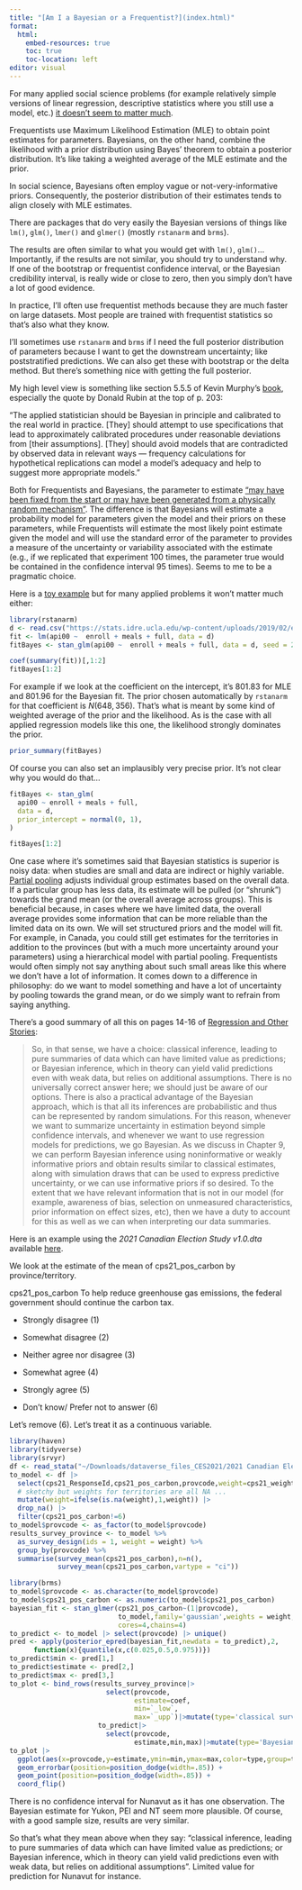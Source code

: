 ```yaml
---
title: "[Am I a Bayesian or a Frequentist?](index.html)"
format:
  html:
    embed-resources: true
    toc: true
    toc-location: left
editor: visual
---
```


For many applied social science problems (for example relatively simple versions of linear regression, descriptive statistics where you still use a model, etc.) [it doesn't seem to matter much](https://online.ucpress.edu/collabra/article/4/1/31/112994/Credible-Confidence-A-Pragmatic-View-on-the).

Frequentists use Maximum Likelihood Estimation (MLE) to obtain point estimates for parameters. Bayesians, on the other hand, combine the likelihood with a prior distribution using Bayes' theorem to obtain a posterior distribution. It's like taking a weighted average of the MLE estimate and the prior.

In social science, Bayesians often employ vague or not-very-informative priors. Consequently, the posterior distribution of their estimates tends to align closely with MLE estimates.

There are packages that do very easily the Bayesian versions of things like `lm()`, `glm()`, `lmer()` and `glmer()` (mostly `rstanarm` and `brms`).

The results are often similar to what you would get with `lm()`, `glm()`... Importantly, if the results are not similar, you should try to understand why. If one of the bootstrap or frequentist confidence interval, or the Bayesian credibility interval, is really wide or close to zero, then you simply don't have a lot of good evidence.

In practice, I'll often use frequentist methods because they are much faster on large datasets. Most people are trained with frequentist statistics so that's also what they know.

I'll sometimes use `rstanarm` and `brms` if I need the full posterior distribution of parameters because I want to get the downstream uncertainty; like poststratified predictions. We can also get these with bootstrap or the delta method. But there's something nice with getting the full posterior.

My high level view is something like section 5.5.5 of Kevin Murphy's [book](https://probml.github.io/pml-book/book1.html), especially the quote by Donald Rubin at the top of p. 203:

"The applied statistician should be Bayesian in principle and calibrated to the real world in practice. \[They\] should attempt to use specifications that lead to approximately calibrated procedures under reasonable deviations from \[their assumptions\]. \[They\] should avoid models that are contradicted by observed data in relevant ways --- frequency calculations for hypothetical replications can model a model's adequacy and help to suggest more appropriate models."

Both for Frequentists and Bayesians, the parameter to estimate ["may have been fixed from the start or may have been generated from a physically random mechanism"](https://academic.oup.com/ije/article/35/3/765/735529). The difference is that Bayesians will estimate a probability model for parameters given the model and their priors on these parameters, while Frequentists will estimate the most likely point estimate given the model and will use the standard error of the parameter to provides a measure of the uncertainty or variability associated with the estimate (e.g., if we replicated that experiment 100 times, the parameter true would be contained in the confidence interval 95 times). Seems to me to be a pragmatic choice.

Here is a [toy example](https://stats.oarc.ucla.edu/wp-content/uploads/2022/11/R_reg_2022.html#(25)) but for many applied problems it won't matter much either:

```r
library(rstanarm)
d <- read.csv("https://stats.idre.ucla.edu/wp-content/uploads/2019/02/elemapi2v2.csv")
fit <- lm(api00 ~  enroll + meals + full, data = d)
fitBayes <- stan_glm(api00 ~  enroll + meals + full, data = d, seed = 222)
```

```r
coef(summary(fit))[,1:2]
fitBayes[1:2]
```

For example if we look at the coefficient on the intercept, it's 801.83 for MLE and 801.96 for the Bayesian fit. The prior chosen automatically by `rstanarm` for that coefficient is $N(648,356)$. That's what is meant by some kind of weighted average of the prior and the likelihood. As is the case with all applied regression models like this one, the likelihood strongly dominates the prior.

```r
prior_summary(fitBayes)
```

Of course you can also set an implausibly very precise prior. It's not clear why you would do that...

```r
fitBayes <- stan_glm(
  api00 ~ enroll + meals + full, 
  data = d, 
  prior_intercept = normal(0, 1), 
)
```

```r
fitBayes[1:2]
```

One case where it's sometimes said that Bayesian statistics is superior is noisy data: when studies are small and data are indirect or highly variable. [Partial pooling](https://statmodeling.stat.columbia.edu/2017/10/11/partial-pooling-informative-priors-hierarchical-variance-parameters-next-frontier-multilevel-modeling/) adjusts individual group estimates based on the overall data. If a particular group has less data, its estimate will be pulled (or "shrunk") towards the grand mean (or the overall average across groups). This is beneficial because, in cases where we have limited data, the overall average provides some information that can be more reliable than the limited data on its own. We will set structured priors and the model will fit. For example, in Canada, you could still get estimates for the territories in addition to the provinces (but with a much more uncertainty around your parameters) using a hierarchical model with partial pooling. Frequentists would often simply not say anything about such small areas like this where we don't have a lot of information. It comes down to a difference in philosophy: do we want to model something and have a lot of uncertainty by pooling towards the grand mean, or do we simply want to refrain from saying anything.

There's a good summary of all this on pages 14-16 of [Regression and Other Stories](https://avehtari.github.io/ROS-Examples/):

> So, in that sense, we have a choice: classical inference, leading to pure summaries of data which can have limited value as predictions; or Bayesian inference, which in theory can yield valid predictions even with weak data, but relies on additional assumptions. There is no universally correct answer here; we should just be aware of our options. There is also a practical advantage of the Bayesian approach, which is that all its inferences are probabilistic and thus can be represented by random simulations. For this reason, whenever we want to summarize uncertainty in estimation beyond simple confidence intervals, and whenever we want to use regression models for predictions, we go Bayesian. As we discuss in Chapter 9, we can perform Bayesian inference using noninformative or weakly informative priors and obtain results similar to classical estimates, along with simulation draws that can be used to express predictive uncertainty, or we can use informative priors if so desired. To the extent that we have relevant information that is not in our model (for example, awareness of bias, selection on unmeasured characteristics, prior information on effect sizes, etc), then we have a duty to account for this as well as we can when interpreting our data summaries.

Here is an example using the *2021 Canadian Election Study v1.0.dta* available [here](https://dataverse.harvard.edu/dataset.xhtml?persistentId=doi:10.7910/DVN/XBZHKC).

We look at the estimate of the mean of cps21_pos_carbon by province/territory.

cps21_pos_carbon To help reduce greenhouse gas emissions, the federal government should continue the carbon tax.

- Strongly disagree (1)

- Somewhat disagree (2)

- Neither agree nor disagree (3)

- Somewhat agree (4)

- Strongly agree (5)

- Don't know/ Prefer not to answer (6)

Let's remove (6). Let's treat it as a continuous variable.

```r
library(haven)
library(tidyverse)
library(srvyr)
df <- read_stata("~/Downloads/dataverse_files_CES2021/2021 Canadian Election Study v1.0.dta")
to_model <- df |>
  select(cps21_ResponseId,cps21_pos_carbon,provcode,weight=cps21_weight_general_restricted) |>
  # sketchy but weights for territories are all NA ...
  mutate(weight=ifelse(is.na(weight),1,weight)) |>
  drop_na() |>
  filter(cps21_pos_carbon!=6)
to_model$provcode <- as_factor(to_model$provcode)
results_survey_province <- to_model %>%
  as_survey_design(ids = 1, weight = weight) %>%
  group_by(provcode) %>%
  summarise(survey_mean(cps21_pos_carbon),n=n(),
            survey_mean(cps21_pos_carbon,vartype = "ci"))
```

```r
library(brms)
to_model$provcode <- as.character(to_model$provcode)
to_model$cps21_pos_carbon <- as.numeric(to_model$cps21_pos_carbon)
bayesian_fit <- stan_glmer(cps21_pos_carbon~(1|provcode),
                           to_model,family='gaussian',weights = weight,
                           cores=4,chains=4)
to_predict <- to_model |> select(provcode) |> unique()
pred <- apply(posterior_epred(bayesian_fit,newdata = to_predict),2,
      function(x){quantile(x,c(0.025,0.5,0.975))})
to_predict$min <- pred[1,]
to_predict$estimate <- pred[2,]
to_predict$max <- pred[3,]
to_plot <- bind_rows(results_survey_province|>
                        select(provcode,
                               estimate=coef,
                               min=`_low`,
                               max=`_upp`)|>mutate(type='classical survey\nestimate'),
                      to_predict|>
                        select(provcode,
                               estimate,min,max)|>mutate(type='Bayesian with\npartial pooling'))
to_plot |>
  ggplot(aes(x=provcode,y=estimate,ymin=min,ymax=max,color=type,group=type)) +
  geom_errorbar(position=position_dodge(width=.85)) +
  geom_point(position=position_dodge(width=.85)) +
  coord_flip()
```

There is no confidence interval for Nunavut as it has one observation. The Bayesian estimate for Yukon, PEI and NT seem more plausible. Of course, with a good sample size, results are very similar.

So that's what they mean above when they say: "classical inference, leading to pure summaries of data which can have limited value as predictions; or Bayesian inference, which in theory can yield valid predictions even with weak data, but relies on additional assumptions". Limited value for prediction for Nunavut for instance.